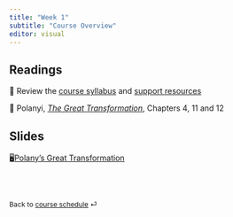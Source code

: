 ```yaml
---
title: "Week 1"
subtitle: "Course Overview"
editor: visual
---
```


## Readings

📖 Review the [course syllabus](/course-syllabus.html) and [support
resources](/course-support.html)

📖 Polanyi, [*The Great
Transformation*](https://blackboard.gwu.edu/webapps/blackboard/execute/content/file?cmd=view&mode=designer&content_id=_12821132_1&course_id=_380501_1),
Chapters 4, 11 and 12

## Slides

🖥[Polany's Great Transformation](/slides/lecture-1.html)

<br><br>

::: {style="font-size: 0.875em;"}
Back to [course schedule](/ "Course schedule") ⏎
:::
